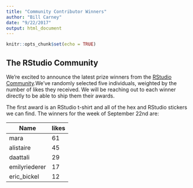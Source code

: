 ```yaml
---
title: "Community Contributor Winners"
author: "Bill Carney"
date: "9/22/2017"
output: html_document
---
```


```r
knitr::opts_chunk$set(echo = TRUE)
```

## The RStudio Community

We're excited to announce the latest prize winners from the [RStudio Community](https://community.rstudio.com/).We've randomly selected five individuals, weighted by the number of likes they received. We will be reaching out to each winner directly to be able to ship them their awards.

The first award is an RStudio t-shirt and all of the hex and RStudio stickers we can find.  The winners for the week of September 22nd are:

Name| likes
------|-----
mara| 61 
alistaire| 45 
daattali| 29 
emilyriederer| 17 
eric_bickel| 12 

